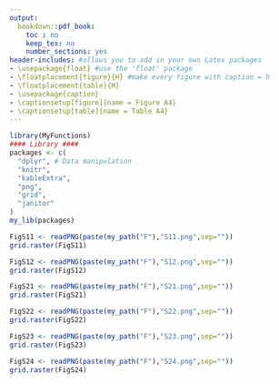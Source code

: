 ```yaml
---
output:
  bookdown::pdf_book:
    toc : no
    keep_tex: no
    number_sections: yes
header-includes: #allows you to add in your own Latex packages
- \usepackage{float} #use the 'float' package
- \floatplacement{figure}{H} #make every figure with caption = h
- \floatplacement{table}{H}
- \usepackage{caption}
- \captionsetup[figure]{name = Figure A4}
- \captionsetup[table]{name = Table A4}
---
```



```r
library(MyFunctions)
#### Library ####
packages <- c(
  "dplyr", # Data manipulation
  "knitr",
  "kableExtra",
  "png",
  "grid",
  "janitor"
)
my_lib(packages)
```

```r

FigS11 <- readPNG(paste(my_path("F"),"S11.png",sep=""))
grid.raster(FigS11)

```


```r

FigS12 <- readPNG(paste(my_path("F"),"S12.png",sep=""))
grid.raster(FigS12)

```


```r

FigS21 <- readPNG(paste(my_path("F"),"S21.png",sep=""))
grid.raster(FigS21)

```

<!-- Explore environental differences withing GOMA -->

```r

FigS22 <- readPNG(paste(my_path("F"),"S22.png",sep=""))
grid.raster(FigS22)

```

```r

FigS23 <- readPNG(paste(my_path("F"),"S23.png",sep=""))
grid.raster(FigS23)

```


```r

FigS24 <- readPNG(paste(my_path("F"),"S24.png",sep=""))
grid.raster(FigS24)

```